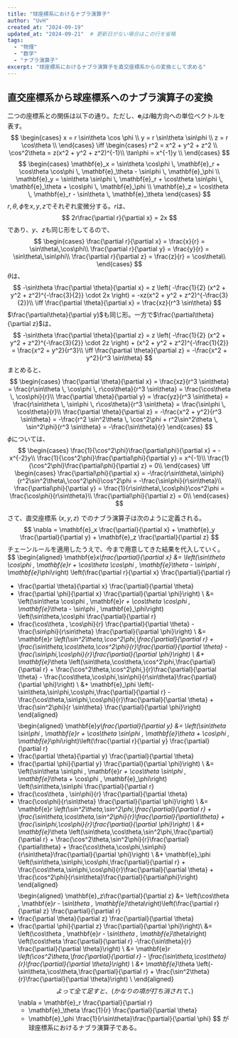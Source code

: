 ```yaml
---
title: "球座標系におけるナブラ演算子"
author: "UvH"
created_at: "2024-09-19"
updated_at: "2024-09-21"  # 更新日がない場合はこの行を省略
tags:
  - "物理"
  - "数学"
  - "ナブラ演算子"
excerpt: "球座標系におけるナブラ演算子を直交座標系からの変換として求める"
---
```


## 直交座標系から球座標系へのナブラ演算子の変換

二つの座標系との関係は以下の通り。ただし、$\mathbf{e}_i$は$i$軸方向への単位ベクトルを表す。
$$
\begin{cases}
  x = r \sin\theta \cos \phi \\
  y = r \sin\theta \sin\phi \\
  z = r \cos\theta \\
\end{cases}
\iff
\begin{cases}
  r^2 = x^2 + y^2 + z^2 \\
  \cos^2\theta = z(x^2 + y^2 + z^2)^{-1}\\
  \tan\phi = x^{-1}y \\
\end{cases}
$$
$$
\begin{cases}
  \mathbf{e}_x = \sin\theta \cos\phi \, \mathbf{e}_r + \cos\theta \cos\phi \, \mathbf{e}_\theta - \sin\phi \, \mathbf{e}_\phi \\
  \mathbf{e}_y = \sin\theta \sin\phi \, \mathbf{e}_r + \cos\theta \sin\phi \, \mathbf{e}_\theta + \cos\phi \, \mathbf{e}_\phi \\
  \mathbf{e}_z = \cos\theta \, \mathbf{e}_r - \sin\theta \, \mathbf{e}_\theta
\end{cases}
$$
$r, \theta, \phi$を$x, y, z$でそれぞれ変微分する。$r$は、
$$
  2r\frac{\partial r}{\partial x} = 2x
$$
であり、$y$、$z$も同じ形をしてるので、
$$
\begin{cases}
  \frac{\partial r}{\partial x} = \frac{x}{r} = \sin\theta\,\cos\phi\\
  \frac{\partial r}{\partial y} = \frac{y}{r} = \sin\theta\,\sin\phi\\
  \frac{\partial r}{\partial z} = \frac{z}{r} = \cos\theta\\
\end{cases}
$$
$\theta$は、
$$
  -\sin\theta \frac{\partial \theta}{\partial x} = z \left( -\frac{1}{2} (x^2 + y^2 + z^2)^{-\frac{3}{2}} \cdot 2x \right) = -xz(x^2 + y^2 + z^2)^{-\frac{3}{2}}\\
  \iff
  \frac{\partial \theta}{\partial x} = \frac{xz}{r^3 \sin\theta}
$$
$\frac{\partial\theta}{\partial y}$も同じ形。一方で$\frac{\partial\theta}{\partial z}$は、
$$
  -\sin\theta \frac{\partial \theta}{\partial z} = z \left( -\frac{1}{2} (x^2 + y^2 + z^2)^{-\frac{3}{2}} \cdot 2z \right) + (x^2 + y^2 + z^2)^{-\frac{1}{2}} = \frac{x^2 + y^2}{r^3}\\
  \iff
  \frac{\partial \theta}{\partial z} = -\frac{x^2 + y^2}{r^3 \sin\theta}
$$
まとめると、
$$
\begin{cases}
  \frac{\partial \theta}{\partial x} = \frac{xz}{r^3 \sin\theta} = \frac{r\sin\theta \, \cos\phi \, r\cos\theta}{r^3 \sin\theta} = \frac{\cos\theta \, \cos\phi}{r}\\
  \frac{\partial \theta}{\partial y} = \frac{yz}{r^3 \sin\theta} = \frac{r\sin\theta \, \sin\phi \, r\cos\theta}{r^3 \sin\theta} = \frac{\sin\phi \, \cos\theta}{r}\\
  \frac{\partial \theta}{\partial z} = -\frac{x^2 + y^2}{r^3 \sin\theta} = -\frac{r^2 \sin^2\theta \, \cos^2\phi + r^2\sin^2\theta \, \sin^2\phi}{r^3 \sin\theta} = -\frac{\sin\theta}{r}
\end{cases}
$$
$\phi$については、
$$
\begin{cases}
  \frac{1}{\cos^2\phi}\frac{\partial\phi}{\partial x} = -x^{-2}y\\
  \frac{1}{\cos^2\phi}\frac{\partial\phi}{\partial y} = x^{-1}\\
  \frac{1}{\cos^2\phi}\frac{\partial\phi}{\partial z} = 0\\
\end{cases}
\iff
\begin{cases}
  \frac{\partial\phi}{\partial x} = -\frac{r\sin\theta\,\sin\phi}{r^2\sin^2\theta\,\cos^2\phi}\cos^2\phi = -\frac{\sin\phi}{r\sin\theta}\\
  \frac{\partial\phi}{\partial y} = \frac{1}{r\sin\theta\,\cos\phi}\cos^2\phi = \frac{\cos\phi}{r\sin\theta}\\
  \frac{\partial\phi}{\partial z} = 0\\
\end{cases}
$$

さて、直交座標系 $(x, y, z)$ でのナブラ演算子は次のように定義される。
$$
\nabla = \mathbf{e}_x \frac{\partial}{\partial x} + \mathbf{e}_y \frac{\partial}{\partial y} + \mathbf{e}_z \frac{\partial}{\partial z}
$$
チェーンルールを適用したうえで、今まで用意してきた結果を代入していく。
$$
\begin{aligned}
\mathbf{e}_x\frac{\partial}{\partial x}
&= 
\left(\sin\theta \cos\phi \, \mathbf{e}_r + \cos\theta \cos\phi \, \mathbf{e}_\theta - \sin\phi \, \mathbf{e}_\phi\right)
\left(\frac{\partial r}{\partial x} \frac{\partial}{\partial r}
+ \frac{\partial \theta}{\partial x} \frac{\partial}{\partial \theta}
+ \frac{\partial \phi}{\partial x} \frac{\partial}{\partial \phi}\right) \\
&=
\left(\sin\theta \cos\phi \, \mathbf{e}_r + \cos\theta \cos\phi \, \mathbf{e}_\theta - \sin\phi \, \mathbf{e}_\phi\right)
\left(\sin\theta\,\cos\phi \frac{\partial}{\partial r}
+ \frac{\cos\theta \, \cos\phi}{r} \frac{\partial}{\partial \theta}
-\frac{\sin\phi}{r\sin\theta} \frac{\partial}{\partial \phi}\right) \\
&=
\mathbf{e}_r \left(\sin^2\theta\,\cos^2\phi\,\frac{\partial}{\partial r} + \frac{\sin\theta\,\cos\theta\,\cos^2\phi}{r}\frac{\partial}{\partial \theta} - \frac{\sin\phi\,\cos\phi}{r}\frac{\partial}{\partial \phi}\right) \\
&+ \mathbf{e}_\theta \left(\sin\theta\,\cos\theta\,\cos^2\phi\,\frac{\partial}{\partial r} + \frac{\cos^2\theta\,\cos^2\phi\,}{r}\frac{\partial}{\partial \theta} - \frac{\cos\theta\,\cos\phi\,\sin\phi}{r\sin\theta}\frac{\partial}{\partial \phi}\right) \\
&+ \mathbf{e}_\phi \left(-\sin\theta\,\sin\phi\,\cos\phi\,\frac{\partial}{\partial r} - \frac{\cos\theta\,\sin\phi\,\cos\phi}{r}\frac{\partial}{\partial \theta} + \frac{\sin^2\phi}{r \sin\theta} \frac{\partial}{\partial \phi}\right)
\end{aligned}
$$
$$
\begin{aligned}
\mathbf{e}_y\frac{\partial}{\partial y}
&=
\left(\sin\theta \sin\phi \, \mathbf{e}_r + \cos\theta \sin\phi \, \mathbf{e}_\theta + \cos\phi \, \mathbf{e}_\phi\right)\left(\frac{\partial r}{\partial y} \frac{\partial}{\partial r}
+ \frac{\partial \theta}{\partial y} \frac{\partial}{\partial \theta}
+ \frac{\partial \phi}{\partial y} \frac{\partial}{\partial \phi}\right) \\
&=
\left(\sin\theta \sin\phi \, \mathbf{e}_r + \cos\theta \sin\phi \, \mathbf{e}_\theta + \cos\phi \, \mathbf{e}_\phi\right)
\left(\sin\theta\,\sin\phi \frac{\partial}{\partial r}
+ \frac{\cos\theta \, \sin\phi}{r} \frac{\partial}{\partial \theta}
+ \frac{\cos\phi}{r\sin\theta} \frac{\partial}{\partial \phi}\right) \\
&=
\mathbf{e}_r \left(\sin^2\theta\,\sin^2\phi\,\frac{\partial}{\partial r} + \frac{\sin\theta\,\cos\theta\,\sin^2\phi}{r}\frac{\partial}{\partial\theta} + \frac{\sin\phi\,\cos\phi}{r}\frac{\partial}{\partial \phi}\right) \\
&+ \mathbf{e}_\theta \left(\sin\theta\,\cos\theta\,\sin^2\phi\,\frac{\partial}{\partial r} + \frac{\cos^2\theta\,\sin^2\phi}{r}\frac{\partial}{\partial\theta} + \frac{\cos\theta\,\cos\phi\,\sin\phi}{r\sin\theta}\frac{\partial}{\partial \phi}\right) \\
&+ \mathbf{e}_\phi \left(\sin\theta\,\sin\phi\,\cos\phi\,\frac{\partial}{\partial r} + \frac{\cos\theta\,\sin\phi\,\cos\phi}{r}\frac{\partial}{\partial \theta} + \frac{\cos^2\phi}{r\sin\theta}\frac{\partial}{\partial\phi}\right)
\end{aligned} 
$$
$$
\begin{aligned}
\mathbf{e}_z\frac{\partial}{\partial z}
&=
\left(\cos\theta \, \mathbf{e}_r - \sin\theta \, \mathbf{e}_\theta\right)\left(\frac{\partial r}{\partial z} \frac{\partial}{\partial r}
+ \frac{\partial \theta}{\partial z} \frac{\partial}{\partial \theta}
+ \frac{\partial \phi}{\partial z} \frac{\partial}{\partial \phi}\right)\\
&=
\left(\cos\theta \, \mathbf{e}_r - \sin\theta \, \mathbf{e}_\theta\right)
\left(\cos\theta \frac{\partial}{\partial r}
-\frac{\sin\theta}{r} \frac{\partial}{\partial \theta}\right) \\
&=
\mathbf{e}_r \left(\cos^2\theta\,\frac{\partial}{\partial r} - \frac{\sin\theta\,\cos\theta}{r}\frac{\partial}{\partial \theta}\right) \\
&+ \mathbf{e}_\theta \left(-\sin\theta\,\cos\theta\,\frac{\partial}{\partial r} + \frac{\sin^2\theta}{r}\frac{\partial}{\partial \theta}\right) \\
\end{aligned}
$$
よって全て足すと、(かなりの項が打ち消されて、)
$$
  \nabla
  = \mathbf{e}_r \frac{\partial}{\partial r}
  + \mathbf{e}_\theta \frac{1}{r} \frac{\partial}{\partial \theta}
  + \mathbf{e}_\phi \frac{1}{r\sin\theta}\frac{\partial}{\partial \phi}
$$
が球座標系におけるナブラ演算子である。